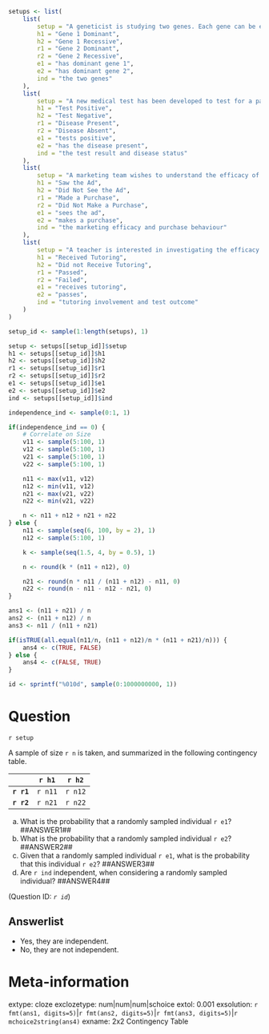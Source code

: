 ```r

setups <- list(
    list(
        setup = "A geneticist is studying two genes. Each gene can be either dominant or recessive.",
        h1 = "Gene 1 Dominant",
        h2 = "Gene 1 Recessive",
        r1 = "Gene 2 Dominant",
        r2 = "Gene 2 Recessive",
        e1 = "has dominant gene 1",
        e2 = "has dominant gene 2",
        ind = "the two genes"
    ),
    list(
        setup = "A new medical test has been developed to test for a particular disease. They measure the response status of the test, along with the true disease status.",
        h1 = "Test Positive",
        h2 = "Test Negative",
        r1 = "Disease Present",
        r2 = "Disease Absent",
        e1 = "tests positive",
        e2 = "has the disease present",
        ind = "the test result and disease status"
    ),
    list(
        setup = "A marketing team wishes to understand the efficacy of their marketing program. They measure the purchase behaviour for individuals, based on whether or not they saw an ad.",
        h1 = "Saw the Ad",
        h2 = "Did Not See the Ad",
        r1 = "Made a Purchase",
        r2 = "Did Not Make a Purchase",
        e1 = "sees the ad",
        e2 = "makes a purchase",
        ind = "the marketing efficacy and purchase behaviour"
    ),
    list(
        setup = "A teacher is interested in investigating the efficacy of a peer tutoring program. They measure whether each individual has tutoring, and then whether they pass or fail the relevant exam.",
        h1 = "Received Tutoring",
        h2 = "Did not Receive Tutoring",
        r1 = "Passed",
        r2 = "Failed",
        e1 = "receives tutoring",
        e2 = "passes",
        ind = "tutoring involvement and test outcome"
    )
)

setup_id <- sample(1:length(setups), 1)

setup <- setups[[setup_id]]$setup
h1 <- setups[[setup_id]]$h1
h2 <- setups[[setup_id]]$h2
r1 <- setups[[setup_id]]$r1
r2 <- setups[[setup_id]]$r2
e1 <- setups[[setup_id]]$e1
e2 <- setups[[setup_id]]$e2
ind <- setups[[setup_id]]$ind

independence_ind <- sample(0:1, 1)

if(independence_ind == 0) {
    # Correlate on Size 
    v11 <- sample(5:100, 1)
    v12 <- sample(5:100, 1)
    v21 <- sample(5:100, 1)
    v22 <- sample(5:100, 1)

    n11 <- max(v11, v12)
    n12 <- min(v11, v12)
    n21 <- max(v21, v22)
    n22 <- min(v21, v22)

    n <- n11 + n12 + n21 + n22
} else {
    n11 <- sample(seq(6, 100, by = 2), 1)
    n12 <- sample(5:100, 1)

    k <- sample(seq(1.5, 4, by = 0.5), 1)

    n <- round(k * (n11 + n12), 0)

    n21 <- round(n * n11 / (n11 + n12) - n11, 0)
    n22 <- round(n - n11 - n12 - n21, 0)
}

ans1 <- (n11 + n21) / n
ans2 <- (n11 + n12) / n
ans3 <- n11 / (n11 + n21)

if(isTRUE(all.equal(n11/n, (n11 + n12)/n * (n11 + n21)/n))) {
    ans4 <- c(TRUE, FALSE)
} else {
    ans4 <- c(FALSE, TRUE)
}

id <- sprintf("%010d", sample(0:1000000000, 1))

```



Question
========
`r setup` 

A sample of size `r n` is taken, and summarized in the following contingency table. 

|            | `r h1`  | `r h2`  |
| :--------- | :-----: | :-----: |
| **`r r1`** | `r n11` | `r n12` |
| **`r r2`** | `r n21` | `r n22` |

a. What is the probability that a randomly sampled individual `r e1`? ##ANSWER1##
b. What is the probability that a randomly sampled individual `r e2`? ##ANSWER2## 
c. Given that a randomly sampled individual `r e1`, what is the probability that this individual `r e2`? ##ANSWER3##
d. Are `r ind` independent, when considering a randomly sampled individual? ##ANSWER4##

(Question ID: *`r id`*)

Answerlist
----------
* Yes, they are independent.
* No, they are not independent.


Meta-information
================
extype: cloze
exclozetype: num|num|num|schoice
extol: 0.001
exsolution: `r fmt(ans1, digits=5)`|`r fmt(ans2, digits=5)`|`r fmt(ans3, digits=5)`|`r mchoice2string(ans4)`
exname: 2x2 Contingency Table